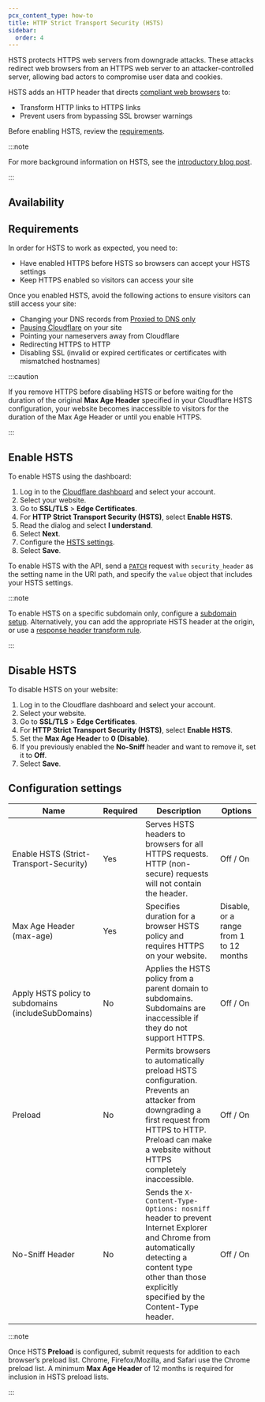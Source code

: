 ```yaml
---
pcx_content_type: how-to
title: HTTP Strict Transport Security (HSTS)
sidebar:
  order: 4
---
```



HSTS protects HTTPS web servers from downgrade attacks. These attacks redirect web browsers from an HTTPS web server to an attacker-controlled server, allowing bad actors to compromise user data and cookies.

HSTS adds an HTTP header that directs [compliant web browsers](/ssl/reference/browser-compatibility/) to:

- Transform HTTP links to HTTPS links
- Prevent users from bypassing SSL browser warnings

Before enabling HSTS, review the [requirements](#requirements).

:::note

For more background information on HSTS, see the [introductory blog post](https://blog.cloudflare.com/enforce-web-policy-with-hypertext-strict-transport-security-hsts/).

:::

## Availability

<FeatureTable id="ssl.hsts" />

## Requirements

In order for HSTS to work as expected, you need to:

- Have enabled HTTPS before HSTS so browsers can accept your HSTS settings
- Keep HTTPS enabled so visitors can access your site

Once you enabled HSTS, avoid the following actions to ensure visitors can still access your site:

- Changing your DNS records from [Proxied to DNS only](/dns/proxy-status/)
- [Pausing Cloudflare](/fundamentals/setup/manage-domains/pause-cloudflare/) on your site
- Pointing your nameservers away from Cloudflare
- Redirecting HTTPS to HTTP
- Disabling SSL (invalid or expired certificates or certificates with mismatched hostnames)

:::caution

If you remove HTTPS before disabling HSTS or before waiting for the duration of the original <strong>Max Age Header</strong> specified in your Cloudflare HSTS configuration, your website becomes inaccessible to visitors for the duration of the Max Age Header or until you enable HTTPS.

:::

## Enable HSTS

<Tabs syncKey="dashPlusAPI"> <TabItem label="Dashboard">

To enable HSTS using the dashboard:

1. Log in to the [Cloudflare dashboard](https://dash.cloudflare.com) and select your account.
2. Select your website.
3. Go to **SSL/TLS** > **Edge Certificates**.
4. For **HTTP Strict Transport Security (HSTS)**, select **Enable HSTS**.
5. Read the dialog and select **I understand**.
6. Select **Next**.
7. Configure the [HSTS settings](#configuration-settings).
8. Select **Save**.

</TabItem> <TabItem label="API">

To enable HSTS with the API, send a [`PATCH`](/api/resources/zones/subresources/settings/methods/edit/) request with `security_header` as the setting name in the URI path, and specify the `value` object that includes your HSTS settings.

</TabItem> </Tabs>

:::note

To enable HSTS on a specific subdomain only, configure a [subdomain setup](/dns/zone-setups/subdomain-setup/). Alternatively, you can add the appropriate HSTS header at the origin, or use a [response header transform rule](/rules/transform/response-header-modification/).

:::

## Disable HSTS

To disable HSTS on your website:

1. Log in to the Cloudflare dashboard and select your account.
2. Select your website.
3. Go to **SSL/TLS** > **Edge Certificates**.
4. For **HTTP Strict Transport Security (HSTS)**, select **Enable HSTS**.
5. Set the **Max Age Header** to **0 (Disable)**.
6. If you previously enabled the **No-Sniff** header and want to remove it, set it to **Off**.
7. Select **Save**.

## Configuration settings

<table style="width:100%">
	<thead>
		<tr>
			<th>Name</th>
			<th>Required</th>
			<th>Description</th>
			<th>Options</th>
		</tr>
	</thead>
	<tbody>
		<tr>
			<td>Enable HSTS (Strict-Transport-Security)</td>
			<td>Yes</td>
			<td>
				Serves HSTS headers to browsers for all HTTPS requests. HTTP
				(non-secure) requests will not contain the header.
			</td>
			<td>Off / On</td>
		</tr>
		<tr>
			<td>Max Age Header (max-age)</td>
			<td>Yes</td>
			<td>
				Specifies duration for a browser HSTS policy and requires HTTPS on your
				website.
			</td>
			<td>Disable, or a range from 1 to 12 months</td>
		</tr>
		<tr>
			<td>Apply HSTS policy to subdomains (includeSubDomains)</td>
			<td>No</td>
			<td>
				Applies the HSTS policy from a parent domain to subdomains. Subdomains
				are inaccessible if they do not support HTTPS.
			</td>
			<td>Off / On</td>
		</tr>
		<tr>
			<td>Preload</td>
			<td>No</td>
			<td>
				Permits browsers to automatically preload HSTS configuration. Prevents
				an attacker from downgrading a first request from HTTPS to HTTP. Preload
				can make a website without HTTPS completely inaccessible.
			</td>
			<td>Off / On</td>
		</tr>
		<tr>
			<td>No-Sniff Header</td>
			<td>No</td>
			<td>
				Sends the <code>X-Content-Type-Options: nosniff</code> header to prevent
				Internet Explorer and Chrome from automatically detecting a content type
				other than those explicitly specified by the Content-Type header.
			</td>
			<td>Off / On</td>
		</tr>
	</tbody>
</table>

:::note

Once HSTS <strong>Preload</strong> is configured, submit requests for addition to each browser’s preload list. Chrome, Firefox/Mozilla, and Safari use the Chrome preload list. A minimum <strong>Max Age Header</strong> of 12 months is required for inclusion in HSTS preload lists.

:::
